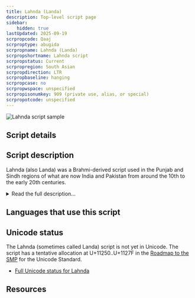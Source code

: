 ```yaml
---
title: Lahnda (Landa)
description: Top-level script page
sidebar:
    hidden: true
lastUpdated: 2025-09-19
scrpropcode: Qaaj
scrproptype: abugida
scrpropname: Lahnda (Landa)
scrpropshortname: Lahnda script
scrpropstatus: Current
scrpropregion: South Asian
scrpropdirection: LTR
scrpropbaseline: hanging
scrpropcase: no
scrpropwspace: unspecified
scrpropisonumkey: 909 (private use, alias, or special)
scrpropotcode: unspecified
---
```



![Lahnda script sample](../images/qaaj-sample.jpg "Detail from Landa script chart")

## Script details

<ScriptDetails />

## Script description

Lahnda (also Landa) was a Brahmi-derived script used in the Punjab and Sindh regions of what are now India and Pakistan from around the 10th to the early 20th centuries.

<details>
<summary>Read the full description...</summary>The script was known as a merchants' script, although it was also used for literature and administrative purposes. Despite being widely used, Lahnda was never standardized, nor its regional variants unified, so there is significant variation in the styles used in different areas. The many varieties are sometimes classified into two broad groups, 'Punjabi' and 'Sindhi'. <br />
The script has now been supplanted by Arabic and Devanagari writing, although its successor, the Gurmukhi script, is widely used throughout the Punjab. 

_This script is not currently recognized by [ISO 15924](http://www.unicode.org/iso15924/), but is included in ScriptSource for research purposes. If you have any information on this script, please add the information to the site. Your contributions can be a great help in refining and expanding the ISO 15924 standard._
</details>

## Languages that use this script

<WsList script='Qaaj' wsMax='5' />

## Unicode status

The Lahnda (sometimes called Landa) script is not yet in Unicode. The script has a tentative allocation at U+11250..U+1127F in the [Roadmap to the SMP](http://www.unicode.org/roadmaps/smp/) for the Unicode Standard.

- [Full Unicode status for Lahnda](/scrlang/unicode/qaaj-unicode)



## Resources

<ScriptResources detailSummary='seemore' />

